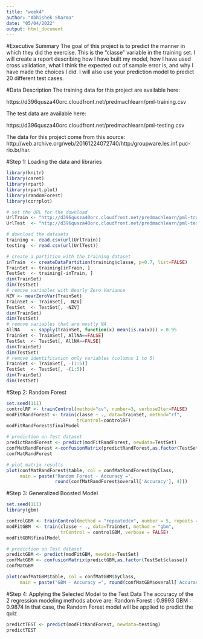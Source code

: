 ---
title: "week4"
author: "Abhishek Sharma"
date: "05/04/2022"
output: html_document
---
#Executive Summary
The goal of this project is to predict the manner in which they did the exercise. This is the “classe” variable in the training set. I will create a report describing how I have built my model, how I have used cross validation, what I think the expected out of sample error is, and why I have made the choices I did. I will also use your prediction model to predict 20 different test cases.

#Data Description
The training data for this project are available here:

https://d396qusza40orc.cloudfront.net/predmachlearn/pml-training.csv

The test data are available here:

https://d396qusza40orc.cloudfront.net/predmachlearn/pml-testing.csv

The data for this project come from this source: http://web.archive.org/web/20161224072740/http:/groupware.les.inf.puc-rio.br/har.

#Step 1: Loading the data and libraries
```{r}
library(knitr)
library(caret)
library(rpart)
library(rpart.plot)
library(randomForest)
library(corrplot)
```
```{r}
# set the URL for the download
UrlTrain <- "http://d396qusza40orc.cloudfront.net/predmachlearn/pml-training.csv"
UrlTest  <- "http://d396qusza40orc.cloudfront.net/predmachlearn/pml-testing.csv"

# download the datasets
training <- read.csv(url(UrlTrain))
testing  <- read.csv(url(UrlTest))

# create a partition with the training dataset 
inTrain  <- createDataPartition(training$classe, p=0.7, list=FALSE)
TrainSet <- training[inTrain, ]
TestSet  <- training[-inTrain, ]
dim(TrainSet)
dim(TestSet)
# remove variables with Nearly Zero Variance
NZV <- nearZeroVar(TrainSet)
TrainSet <- TrainSet[, -NZV]
TestSet  <- TestSet[, -NZV]
dim(TrainSet)
dim(TestSet)
# remove variables that are mostly NA
AllNA    <- sapply(TrainSet, function(x) mean(is.na(x))) > 0.95
TrainSet <- TrainSet[, AllNA==FALSE]
TestSet  <- TestSet[, AllNA==FALSE]
dim(TrainSet)
dim(TestSet)
# remove identification only variables (columns 1 to 5)
TrainSet <- TrainSet[, -(1:5)]
TestSet  <- TestSet[, -(1:5)]
dim(TrainSet)
dim(TestSet)
```

#Step 2: Random Forest
```{r}
set.seed(111)
controlRF <- trainControl(method="cv", number=3, verboseIter=FALSE)
modFitRandForest <- train(classe ~ ., data=TrainSet, method="rf",
                          trControl=controlRF)
modFitRandForest$finalModel
```

```{r}
# prediction on Test dataset
predictRandForest <- predict(modFitRandForest, newdata=TestSet)
confMatRandForest <-confusionMatrix(predictRandForest,as.factor(TestSet$classe))
confMatRandForest

# plot matrix results
plot(confMatRandForest$table, col = confMatRandForest$byClass, 
     main = paste("Random Forest - Accuracy =",
                  round(confMatRandForest$overall['Accuracy'], 4)))
```

#Step 3: Generalized Boosted Model
```{r}
set.seed(111)
library(gbm)
```
```{r}
controlGBM <- trainControl(method = "repeatedcv", number = 5, repeats = 1)
modFitGBM  <- train(classe ~ ., data=TrainSet, method = "gbm",
                    trControl = controlGBM, verbose = FALSE)
modFitGBM$finalModel
```
```{r}
# prediction on Test dataset
predictGBM <- predict(modFitGBM, newdata=TestSet)
confMatGBM <- confusionMatrix(predictGBM,as.factor(TestSet$classe))
confMatGBM
```
```{r}
plot(confMatGBM$table, col = confMatGBM$byClass, 
     main = paste("GBM - Accuracy =", round(confMatGBM$overall['Accuracy'], 4)))
```

#Step 4: Applying the Selected Model to the Test Data
The accuracy of the 2 regression modeling methods above are: Random Forest : 0.9993 GBM : 0.9874 In that case, the Random Forest model will be applied to predict the quiz
```{r}
predictTEST <- predict(modFitRandForest, newdata=testing)
predictTEST
```

